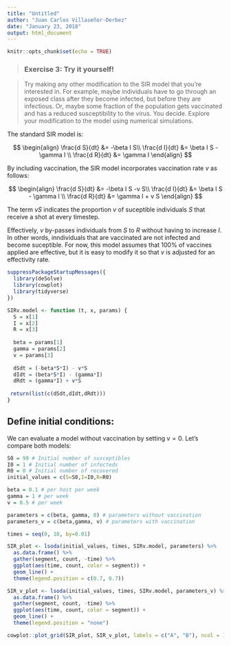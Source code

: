 ```yaml
---
title: "Untitled"
author: "Juan Carlos Villaseñor-Derbez"
date: "January 23, 2018"
output: html_document
---
```


```r
knitr::opts_chunk$set(echo = TRUE)
```

> ### Exercise 3: Try it yourself!

> Try making any other modification to the SIR model that you're interested in.  For example, maybe individuals have to go through an exposed class after they become infected, but before they are infectious.  Or, maybe some fraction of the population gets vaccinated and has a reduced susceptibility to the virus. You decide.  Explore your modification to the model using numerical simulations.

The standard SIR model is:

$$
\begin{align}
\frac{d S}{dt} &= -\beta I S\\
\frac{d I}{dt} &= \beta I S  - \gamma I \\
\frac{d R}{dt} &= \gamma I
\end{align}
$$

By including vaccination, the SIR model incorporates vaccination rate $v$ as follows:

$$
\begin{align}
\frac{d S}{dt} &= -\beta I S -v S\\
\frac{d I}{dt} &= \beta I S  - \gamma I \\
\frac{d R}{dt} &= \gamma I + v S
\end{align}
$$

The term $vS$ indicates the proportion $v$ of suceptible individuals $S$ that receive a shot at every timestep.

Effectively, $v$ by-passes individuals from $S$ to $R$ without having to increase $I$. In other words, inndividuals that are vaccinated are not infected and become suceptible. For now, this model assumes that 100% of vaccines applied are effective, but it is easy to modify it so that $v$ is adjusted for an effectivity rate.

```r
suppressPackageStartupMessages({
  library(deSolve)
  library(cowplot)
  library(tidyverse)
})
```


```r
SIRv.model <- function (t, x, params) {
  S = x[1]
  I = x[2]
  R = x[3]
  
  beta = params[1]
  gamma = params[2]
  v = params[3]
  
  dSdt = (-beta*S*I) - v*S
  dIdt = (beta*S*I) - (gamma*I)
  dRdt = (gamma*I) + v*S
  
 return(list(c(dSdt,dIdt,dRdt)))
}

```

## Define initial conditions: 

We can evaluate a model without vaccination by setting $v = 0$. Let's compare both models:

```r
S0 = 99 # Initial number of susceptibles
I0 = 1 # Initial number of infecteds
R0 = 0 # Initial number of recovered
initial_values = c(S=S0,I=I0,R=R0)

beta = 0.1 # per host per week
gamma = 1 # per week
v = 0.5 # per week

parameters = c(beta, gamma, 0) # parameters without vaccination
parameters_v = c(beta,gamma, v) # parameters with vaccination

times = seq(0, 10, by=0.01)
```


```r
SIR_plot <- lsoda(initial_values, times, SIRv.model, parameters) %>% 
  as.data.frame() %>% 
  gather(segment, count, -time) %>% 
  ggplot(aes(time, count, color = segment)) +
  geom_line() +
  theme(legend.position = c(0.7, 0.7))

SIR_v_plot <- lsoda(initial_values, times, SIRv.model, parameters_v) %>% 
  as.data.frame() %>% 
  gather(segment, count, -time) %>% 
  ggplot(aes(time, count, color = segment)) +
  geom_line() +
  theme(legend.position = "none")

cowplot::plot_grid(SIR_plot, SIR_v_plot, labels = c("A", "B"), ncol = 1)
```





